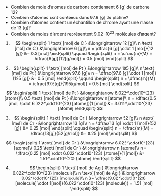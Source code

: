 ::: {.Exercise data-latex=""}

- Combien de mole d'atomes de carbone contiennent 6 [g] de carbone 12?  
\vspace{\stretch{1}}
- Combien d'atomes sont contenus dans 97.6 [g] de platine?  
\vspace{\stretch{1}}
- Combien d'atomes contient un échantillon de chrome ayant une masse de 13 [g]?  
\vspace{\stretch{1}}
- Combien de moles d'argent représentent 9.02 $\cdot 10^{23}$ molécules d'argent?  
\vspace{\stretch{1}}

:::

::: {.Answer data-latex=""}

1. $$ \begin{split}
			1 \text{ [mol] de C } &\longrightarrow 12 [g]\\
			n \text{ [mol] de C } &\longrightarrow 6 [g]\\
			n = \dfrac{6 [g] \cdot 1 [mol]}{12 [g]} &= 0.5 [mol]
		\end{split}
		\qquad
		\begin{split}
		n = \dfrac{m}{M} = \dfrac{6[g]}{12[g/mol]} = 0.5 [mol]
	\end{split} $$

2. $$ \begin{split}
			1 \text{ [mol] de Pt } &\longrightarrow 195 [g]\\
			n \text{ [mol] de Pt } &\longrightarrow 97.6 [g]\\
			n = \dfrac{97.6 [g] \cdot 1 [mol]}{195 [g]} &= 0.5 [mol]
		\end{split}
		\qquad
		\begin{split}
		n = \dfrac{m}{M} = \dfrac{97.6[g]}{195[g/mol]} = 0.5 [mol]
	\end{split} $$

  $$ \begin{split}
  1 \text{ [mol] de Pt } &\longrightarrow 6.022^\cdot10^{23} [atome]\\
  0.5 \text{ [mol] de Pt } &\longrightarrow n [atome]\\
  n = \dfrac{0.5 [mol] \cdot 6.022^\cdot10^{23} [atome]}{1 [mol]} &= 3.011^\cdot10^{23} [atome]
  \end{split} $$

3. $$ \begin{split}
		1 \text{ [mol] de Cr } &\longrightarrow 52 [g]\\
		n \text{ [mol] de Cr } &\longrightarrow 13 [g]\\
		n = \dfrac{13 [g] \cdot 1 [mol]}{52 [g]} &= 0.25 [mol]
		\end{split}
		\qquad
		\begin{split}
		n = \dfrac{m}{M} = \dfrac{13[g]}{52[g/mol]} &= 0.25 [mol]
	\end{split} $$

  $$ \begin{split}
  1 \text{ [mol] de Cr } &\longrightarrow 6.022^\cdot10^{23} [atome]\\
  0.25 \text{ [mol] de Cr } &\longrightarrow n [atome]\\
  n = \dfrac{0.25 [mol] \cdot 6.022^\cdot10^{23} [atome]}{1 [mol]} &= 1.51^\cdot10^{23} [atome]
  \end{split} $$

4. $$ \begin{split}
		1 \text{ [mol] de Ag } &\longrightarrow 6.022^\cdot10^{23} [molecule]\\
		n \text{ [mol] de Ag } &\longrightarrow 9.02^\cdot10^{23} [molecule]\\
		n &= \dfrac{9.02^\cdot10^{23} [molecule] \cdot 1[mol]}{6.022^\cdot10^{23} [molecule]} = 1.51 [mol]
	\end{split} $$

:::
